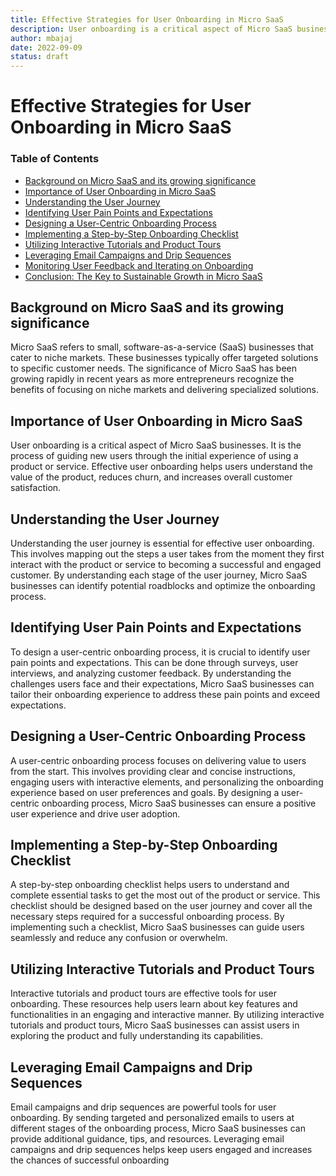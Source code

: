 ```yaml
---
title: Effective Strategies for User Onboarding in Micro SaaS
description: User onboarding is a critical aspect of Micro SaaS businesses. Learn some of proven effective strategies.
author: mbajaj
date: 2022-09-09
status: draft
---
```


# Effective Strategies for User Onboarding in Micro SaaS

### Table of Contents

- [Background on Micro SaaS and its growing significance](#background-on-micro-saas-and-its-growing-significance)
- [Importance of User Onboarding in Micro SaaS](#importance-of-user-onboarding-in-micro-saas)
- [Understanding the User Journey](#understanding-the-user-journey)
- [Identifying User Pain Points and Expectations](#identifying-user-pain-points-and-expectations)
- [Designing a User-Centric Onboarding Process](#designing-a-user-centric-onboarding-process)
- [Implementing a Step-by-Step Onboarding Checklist](#implementing-a-step-by-step-onboarding-checklist)
- [Utilizing Interactive Tutorials and Product Tours](#utilizing-interactive-tutorials-and-product-tours)
- [Leveraging Email Campaigns and Drip Sequences](#leveraging-email-campaigns-and-drip-sequences)
- [Monitoring User Feedback and Iterating on Onboarding](#monitoring-user-feedback-and-iterating-on-onboarding)
- [Conclusion: The Key to Sustainable Growth in Micro SaaS](#conclusion-the-key-to-sustainable-growth-in-micro-saas)

## <a name="background-on-micro-saas-and-its-growing-significance">Background on Micro SaaS and its growing significance</a>

Micro SaaS refers to small, software-as-a-service (SaaS) businesses that cater to niche markets. These businesses typically offer targeted solutions to specific customer needs. The significance of Micro SaaS has been growing rapidly in recent years as more entrepreneurs recognize the benefits of focusing on niche markets and delivering specialized solutions.

## <a name="importance-of-user-onboarding-in-micro-saas">Importance of User Onboarding in Micro SaaS</a>

User onboarding is a critical aspect of Micro SaaS businesses. It is the process of guiding new users through the initial experience of using a product or service. Effective user onboarding helps users understand the value of the product, reduces churn, and increases overall customer satisfaction.

## <a name="understanding-the-user-journey">Understanding the User Journey</a>

Understanding the user journey is essential for effective user onboarding. This involves mapping out the steps a user takes from the moment they first interact with the product or service to becoming a successful and engaged customer. By understanding each stage of the user journey, Micro SaaS businesses can identify potential roadblocks and optimize the onboarding process.

## <a name="identifying-user-pain-points-and-expectations">Identifying User Pain Points and Expectations</a>

To design a user-centric onboarding process, it is crucial to identify user pain points and expectations. This can be done through surveys, user interviews, and analyzing customer feedback. By understanding the challenges users face and their expectations, Micro SaaS businesses can tailor their onboarding experience to address these pain points and exceed expectations.

## <a name="designing-a-user-centric-onboarding-process">Designing a User-Centric Onboarding Process</a>

A user-centric onboarding process focuses on delivering value to users from the start. This involves providing clear and concise instructions, engaging users with interactive elements, and personalizing the onboarding experience based on user preferences and goals. By designing a user-centric onboarding process, Micro SaaS businesses can ensure a positive user experience and drive user adoption.

## <a name="implementing-a-step-by-step-onboarding-checklist">Implementing a Step-by-Step Onboarding Checklist</a>

A step-by-step onboarding checklist helps users to understand and complete essential tasks to get the most out of the product or service. This checklist should be designed based on the user journey and cover all the necessary steps required for a successful onboarding process. By implementing such a checklist, Micro SaaS businesses can guide users seamlessly and reduce any confusion or overwhelm.

## <a name="utilizing-interactive-tutorials-and-product-tours">Utilizing Interactive Tutorials and Product Tours</a>

Interactive tutorials and product tours are effective tools for user onboarding. These resources help users learn about key features and functionalities in an engaging and interactive manner. By utilizing interactive tutorials and product tours, Micro SaaS businesses can assist users in exploring the product and fully understanding its capabilities.

## <a name="leveraging-email-campaigns-and-drip-sequences">Leveraging Email Campaigns and Drip Sequences</a>

Email campaigns and drip sequences are powerful tools for user onboarding. By sending targeted and personalized emails to users at different stages of the onboarding process, Micro SaaS businesses can provide additional guidance, tips, and resources. Leveraging email campaigns and drip sequences helps keep users engaged and increases the chances of successful onboarding
